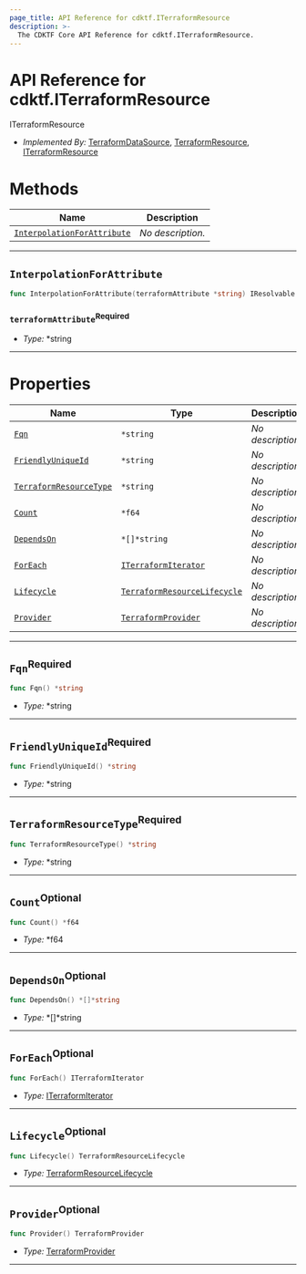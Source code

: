 ```yaml
---
page_title: API Reference for cdktf.ITerraformResource
description: >-
  The CDKTF Core API Reference for cdktf.ITerraformResource.
---
```


<!-- This file is generated through yarn generate-docs -->

# API Reference for cdktf.ITerraformResource

   ITerraformResource <a name="ITerraformResource" id="cdktf.ITerraformResource"></a>
  
  - *Implemented By:* <a href="#cdktf.TerraformDataSource">TerraformDataSource</a>, <a href="#cdktf.TerraformResource">TerraformResource</a>, <a href="#cdktf.ITerraformResource">ITerraformResource</a>
  
  # Methods <a name="Methods" id="Methods"></a>
  
  | **Name** | **Description** |
  | --- | --- |
  | <code><a href="#cdktf.ITerraformResource.interpolationForAttribute">InterpolationForAttribute</a></code> | *No description.* |
  
  ---
  
  ## `InterpolationForAttribute` <a name="InterpolationForAttribute" id="cdktf.ITerraformResource.interpolationForAttribute"></a>
  
  ```go
  func InterpolationForAttribute(terraformAttribute *string) IResolvable
  ```
  
  ### `terraformAttribute`<sup>Required</sup> <a name="terraformAttribute" id="cdktf.ITerraformResource.interpolationForAttribute.parameter.terraformAttribute"></a>
  
  - *Type:* *string
  
  ---
  
  # Properties <a name="Properties" id="Properties"></a>
  
  | **Name** | **Type** | **Description** |
  | --- | --- | --- |
  | <code><a href="#cdktf.ITerraformResource.property.fqn">Fqn</a></code> | <code>*string</code> | *No description.* |
  | <code><a href="#cdktf.ITerraformResource.property.friendlyUniqueId">FriendlyUniqueId</a></code> | <code>*string</code> | *No description.* |
  | <code><a href="#cdktf.ITerraformResource.property.terraformResourceType">TerraformResourceType</a></code> | <code>*string</code> | *No description.* |
  | <code><a href="#cdktf.ITerraformResource.property.count">Count</a></code> | <code>*f64</code> | *No description.* |
  | <code><a href="#cdktf.ITerraformResource.property.dependsOn">DependsOn</a></code> | <code>*[]*string</code> | *No description.* |
  | <code><a href="#cdktf.ITerraformResource.property.forEach">ForEach</a></code> | <code><a href="#cdktf.ITerraformIterator">ITerraformIterator</a></code> | *No description.* |
  | <code><a href="#cdktf.ITerraformResource.property.lifecycle">Lifecycle</a></code> | <code><a href="#cdktf.TerraformResourceLifecycle">TerraformResourceLifecycle</a></code> | *No description.* |
  | <code><a href="#cdktf.ITerraformResource.property.provider">Provider</a></code> | <code><a href="#cdktf.TerraformProvider">TerraformProvider</a></code> | *No description.* |
  
  ---
  
  ## `Fqn`<sup>Required</sup> <a name="Fqn" id="cdktf.ITerraformResource.property.fqn"></a>
  
  ```go
  func Fqn() *string
  ```
  
  - *Type:* *string
  
  ---
  
  ## `FriendlyUniqueId`<sup>Required</sup> <a name="FriendlyUniqueId" id="cdktf.ITerraformResource.property.friendlyUniqueId"></a>
  
  ```go
  func FriendlyUniqueId() *string
  ```
  
  - *Type:* *string
  
  ---
  
  ## `TerraformResourceType`<sup>Required</sup> <a name="TerraformResourceType" id="cdktf.ITerraformResource.property.terraformResourceType"></a>
  
  ```go
  func TerraformResourceType() *string
  ```
  
  - *Type:* *string
  
  ---
  
  ## `Count`<sup>Optional</sup> <a name="Count" id="cdktf.ITerraformResource.property.count"></a>
  
  ```go
  func Count() *f64
  ```
  
  - *Type:* *f64
  
  ---
  
  ## `DependsOn`<sup>Optional</sup> <a name="DependsOn" id="cdktf.ITerraformResource.property.dependsOn"></a>
  
  ```go
  func DependsOn() *[]*string
  ```
  
  - *Type:* *[]*string
  
  ---
  
  ## `ForEach`<sup>Optional</sup> <a name="ForEach" id="cdktf.ITerraformResource.property.forEach"></a>
  
  ```go
  func ForEach() ITerraformIterator
  ```
  
  - *Type:* <a href="#cdktf.ITerraformIterator">ITerraformIterator</a>
  
  ---
  
  ## `Lifecycle`<sup>Optional</sup> <a name="Lifecycle" id="cdktf.ITerraformResource.property.lifecycle"></a>
  
  ```go
  func Lifecycle() TerraformResourceLifecycle
  ```
  
  - *Type:* <a href="#cdktf.TerraformResourceLifecycle">TerraformResourceLifecycle</a>
  
  ---
  
  ## `Provider`<sup>Optional</sup> <a name="Provider" id="cdktf.ITerraformResource.property.provider"></a>
  
  ```go
  func Provider() TerraformProvider
  ```
  
  - *Type:* <a href="#cdktf.TerraformProvider">TerraformProvider</a>
  
  ---
  
